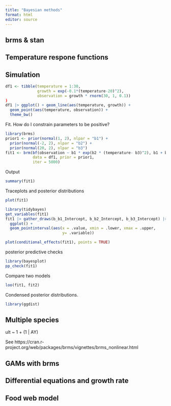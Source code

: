 ```yaml
---
title: "Bayesian methods"
format: html
editor: source
---
```


## brms & stan

## Temperature respone functions


## Simulation

```r
df1 <- tibble(temperature = 1:30,
              growth = exp(-0.1*(temperature-20)^2),
              observation = growth * rnorm(30, 1, 0.1))
)
df1 |> ggplot() + geom_line(aes(temperature, growth)) + 
  geom_point(aes(temperature, observation)) + 
  theme_bw()
```

Fit. How do I constrain parameters to be positive?

```r
library(brms)
prior1 <- prior(normal(1, 2), nlpar = "b1") +
  prior(normal(-2, 2), nlpar = "b2") + 
  prior(normal(20, 2), nlpar = "b3") 
fit1 <- brm(bf(observation ~ b1 * exp(b2 * (temperature- b3)^2), b1 + b2 + b3 ~ 1, nl = TRUE),
            data = df1, prior = prior1,
            iter = 5000)
```

Output

```r
summary(fit1)
```

Traceplots and posterior distributions

```r
plot(fit1)
```

```r
library(tidybayes)
get_variables(fit1)
fit1 |> gather_draws(b_b1_Intercept, b_b2_Intercept, b_b3_Intercept) |> median_qi() |>
  ggplot() +
  geom_pointinterval(aes(x = .value, xmin = .lower, xmax = .upper,
                         y= .variable))
```

```r
plot(conditional_effects(fit1), points = TRUE)
```

posterior predictive checks

```r
library(bayesplot)
pp_check(fit1)
```

Compare two models

```r
loo(fit1, fit2)
```


Condensed posterior distributions.

```r
library(ggdist)

```


## Multiple species

 ult ~ 1 + (1 | AY)
 
 See https://cran.r-project.org/web/packages/brms/vignettes/brms_nonlinear.html
 

## GAMs with brms

## Differential equations and growth rate


## Food web model


